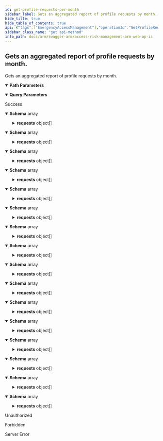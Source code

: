 ```yaml
---
id: get-profile-requests-per-month
sidebar_label: Gets an aggregated report of profile requests by month.
hide_title: true
hide_table_of_contents: true
api: {"tags":["EmergencyAccessManagement"],"operationId":"GetProfileRequestsPerMonth","parameters":[{"name":"erpSystemId","in":"path","required":true,"schema":{"type":"integer","format":"int32","minimum":1,"maximum":2147483647}},{"name":"numOfMonths","in":"query","required":false,"schema":{"type":"integer","format":"int32","minimum":1,"maximum":12,"default":12}}],"responses":{"200":{"description":"Success","content":{"application/json;odata.metadata=minimal;odata.streaming=true":{"schema":{"uniqueItems":false,"type":"array","items":{"description":"Represents the number of requests per month for a single profile.","type":"object","properties":{"profileId":{"format":"uuid","description":"The id of the profile.","type":"string"},"profileName":{"description":"The name of the profile.","type":"string"},"requests":{"description":"A collection of request counts by month.","uniqueItems":false,"type":"array","items":{"description":"Represents the request count per month.","type":"object","properties":{"month":{"description":"Represents the month of the requests.","type":"string"},"count":{"format":"int32","description":"Represent how many requests in the given month.","type":"integer"}}}}}}}},"application/json;odata.metadata=minimal;odata.streaming=false":{"schema":{"uniqueItems":false,"type":"array","items":{"description":"Represents the number of requests per month for a single profile.","type":"object","properties":{"profileId":{"format":"uuid","description":"The id of the profile.","type":"string"},"profileName":{"description":"The name of the profile.","type":"string"},"requests":{"description":"A collection of request counts by month.","uniqueItems":false,"type":"array","items":{"description":"Represents the request count per month.","type":"object","properties":{"month":{"description":"Represents the month of the requests.","type":"string"},"count":{"format":"int32","description":"Represent how many requests in the given month.","type":"integer"}}}}}}}},"application/json;odata.metadata=minimal":{"schema":{"uniqueItems":false,"type":"array","items":{"description":"Represents the number of requests per month for a single profile.","type":"object","properties":{"profileId":{"format":"uuid","description":"The id of the profile.","type":"string"},"profileName":{"description":"The name of the profile.","type":"string"},"requests":{"description":"A collection of request counts by month.","uniqueItems":false,"type":"array","items":{"description":"Represents the request count per month.","type":"object","properties":{"month":{"description":"Represents the month of the requests.","type":"string"},"count":{"format":"int32","description":"Represent how many requests in the given month.","type":"integer"}}}}}}}},"application/json;odata.metadata=full;odata.streaming=true":{"schema":{"uniqueItems":false,"type":"array","items":{"description":"Represents the number of requests per month for a single profile.","type":"object","properties":{"profileId":{"format":"uuid","description":"The id of the profile.","type":"string"},"profileName":{"description":"The name of the profile.","type":"string"},"requests":{"description":"A collection of request counts by month.","uniqueItems":false,"type":"array","items":{"description":"Represents the request count per month.","type":"object","properties":{"month":{"description":"Represents the month of the requests.","type":"string"},"count":{"format":"int32","description":"Represent how many requests in the given month.","type":"integer"}}}}}}}},"application/json;odata.metadata=full;odata.streaming=false":{"schema":{"uniqueItems":false,"type":"array","items":{"description":"Represents the number of requests per month for a single profile.","type":"object","properties":{"profileId":{"format":"uuid","description":"The id of the profile.","type":"string"},"profileName":{"description":"The name of the profile.","type":"string"},"requests":{"description":"A collection of request counts by month.","uniqueItems":false,"type":"array","items":{"description":"Represents the request count per month.","type":"object","properties":{"month":{"description":"Represents the month of the requests.","type":"string"},"count":{"format":"int32","description":"Represent how many requests in the given month.","type":"integer"}}}}}}}},"application/json;odata.metadata=full":{"schema":{"uniqueItems":false,"type":"array","items":{"description":"Represents the number of requests per month for a single profile.","type":"object","properties":{"profileId":{"format":"uuid","description":"The id of the profile.","type":"string"},"profileName":{"description":"The name of the profile.","type":"string"},"requests":{"description":"A collection of request counts by month.","uniqueItems":false,"type":"array","items":{"description":"Represents the request count per month.","type":"object","properties":{"month":{"description":"Represents the month of the requests.","type":"string"},"count":{"format":"int32","description":"Represent how many requests in the given month.","type":"integer"}}}}}}}},"application/json;odata.metadata=none;odata.streaming=true":{"schema":{"uniqueItems":false,"type":"array","items":{"description":"Represents the number of requests per month for a single profile.","type":"object","properties":{"profileId":{"format":"uuid","description":"The id of the profile.","type":"string"},"profileName":{"description":"The name of the profile.","type":"string"},"requests":{"description":"A collection of request counts by month.","uniqueItems":false,"type":"array","items":{"description":"Represents the request count per month.","type":"object","properties":{"month":{"description":"Represents the month of the requests.","type":"string"},"count":{"format":"int32","description":"Represent how many requests in the given month.","type":"integer"}}}}}}}},"application/json;odata.metadata=none;odata.streaming=false":{"schema":{"uniqueItems":false,"type":"array","items":{"description":"Represents the number of requests per month for a single profile.","type":"object","properties":{"profileId":{"format":"uuid","description":"The id of the profile.","type":"string"},"profileName":{"description":"The name of the profile.","type":"string"},"requests":{"description":"A collection of request counts by month.","uniqueItems":false,"type":"array","items":{"description":"Represents the request count per month.","type":"object","properties":{"month":{"description":"Represents the month of the requests.","type":"string"},"count":{"format":"int32","description":"Represent how many requests in the given month.","type":"integer"}}}}}}}},"application/json;odata.metadata=none":{"schema":{"uniqueItems":false,"type":"array","items":{"description":"Represents the number of requests per month for a single profile.","type":"object","properties":{"profileId":{"format":"uuid","description":"The id of the profile.","type":"string"},"profileName":{"description":"The name of the profile.","type":"string"},"requests":{"description":"A collection of request counts by month.","uniqueItems":false,"type":"array","items":{"description":"Represents the request count per month.","type":"object","properties":{"month":{"description":"Represents the month of the requests.","type":"string"},"count":{"format":"int32","description":"Represent how many requests in the given month.","type":"integer"}}}}}}}},"application/json;odata.streaming=true":{"schema":{"uniqueItems":false,"type":"array","items":{"description":"Represents the number of requests per month for a single profile.","type":"object","properties":{"profileId":{"format":"uuid","description":"The id of the profile.","type":"string"},"profileName":{"description":"The name of the profile.","type":"string"},"requests":{"description":"A collection of request counts by month.","uniqueItems":false,"type":"array","items":{"description":"Represents the request count per month.","type":"object","properties":{"month":{"description":"Represents the month of the requests.","type":"string"},"count":{"format":"int32","description":"Represent how many requests in the given month.","type":"integer"}}}}}}}},"application/json;odata.streaming=false":{"schema":{"uniqueItems":false,"type":"array","items":{"description":"Represents the number of requests per month for a single profile.","type":"object","properties":{"profileId":{"format":"uuid","description":"The id of the profile.","type":"string"},"profileName":{"description":"The name of the profile.","type":"string"},"requests":{"description":"A collection of request counts by month.","uniqueItems":false,"type":"array","items":{"description":"Represents the request count per month.","type":"object","properties":{"month":{"description":"Represents the month of the requests.","type":"string"},"count":{"format":"int32","description":"Represent how many requests in the given month.","type":"integer"}}}}}}}},"application/json":{"schema":{"uniqueItems":false,"type":"array","items":{"description":"Represents the number of requests per month for a single profile.","type":"object","properties":{"profileId":{"format":"uuid","description":"The id of the profile.","type":"string"},"profileName":{"description":"The name of the profile.","type":"string"},"requests":{"description":"A collection of request counts by month.","uniqueItems":false,"type":"array","items":{"description":"Represents the request count per month.","type":"object","properties":{"month":{"description":"Represents the month of the requests.","type":"string"},"count":{"format":"int32","description":"Represent how many requests in the given month.","type":"integer"}}}}}}}},"application/xml":{"schema":{"uniqueItems":false,"type":"array","items":{"description":"Represents the number of requests per month for a single profile.","type":"object","properties":{"profileId":{"format":"uuid","description":"The id of the profile.","type":"string"},"profileName":{"description":"The name of the profile.","type":"string"},"requests":{"description":"A collection of request counts by month.","uniqueItems":false,"type":"array","items":{"description":"Represents the request count per month.","type":"object","properties":{"month":{"description":"Represents the month of the requests.","type":"string"},"count":{"format":"int32","description":"Represent how many requests in the given month.","type":"integer"}}}}}}}},"application/prs.odatatestxx-odata":{"schema":{"uniqueItems":false,"type":"array","items":{"description":"Represents the number of requests per month for a single profile.","type":"object","properties":{"profileId":{"format":"uuid","description":"The id of the profile.","type":"string"},"profileName":{"description":"The name of the profile.","type":"string"},"requests":{"description":"A collection of request counts by month.","uniqueItems":false,"type":"array","items":{"description":"Represents the request count per month.","type":"object","properties":{"month":{"description":"Represents the month of the requests.","type":"string"},"count":{"format":"int32","description":"Represent how many requests in the given month.","type":"integer"}}}}}}}},"text/plain":{"schema":{"uniqueItems":false,"type":"array","items":{"description":"Represents the number of requests per month for a single profile.","type":"object","properties":{"profileId":{"format":"uuid","description":"The id of the profile.","type":"string"},"profileName":{"description":"The name of the profile.","type":"string"},"requests":{"description":"A collection of request counts by month.","uniqueItems":false,"type":"array","items":{"description":"Represents the request count per month.","type":"object","properties":{"month":{"description":"Represents the month of the requests.","type":"string"},"count":{"format":"int32","description":"Represent how many requests in the given month.","type":"integer"}}}}}}}},"text/json":{"schema":{"uniqueItems":false,"type":"array","items":{"description":"Represents the number of requests per month for a single profile.","type":"object","properties":{"profileId":{"format":"uuid","description":"The id of the profile.","type":"string"},"profileName":{"description":"The name of the profile.","type":"string"},"requests":{"description":"A collection of request counts by month.","uniqueItems":false,"type":"array","items":{"description":"Represents the request count per month.","type":"object","properties":{"month":{"description":"Represents the month of the requests.","type":"string"},"count":{"format":"int32","description":"Represent how many requests in the given month.","type":"integer"}}}}}}}}}},"401":{"description":"Unauthorized"},"403":{"description":"Forbidden"},"500":{"description":"Server Error"}},"description":"Gets an aggregated report of profile requests by month.","method":"get","path":"/api/eam/history/{erpSystemId}/profileRequestsByMonth","info":{"version":"v1","title":"Access Risk Management ARM Web APIs"},"postman":{"name":"Gets an aggregated report of profile requests by month.","description":{"type":"text/plain"},"url":{"path":["api","eam","history",":erpSystemId","profileRequestsByMonth"],"host":["{{baseUrl}}"],"query":[{"disabled":false,"key":"numOfMonths","value":""}],"variable":[{"disabled":false,"description":{"content":"(Required) ","type":"text/plain"},"type":"any","value":"","key":"erpSystemId"}]},"header":[{"key":"Accept","value":"application/json;odata.metadata=minimal;odata.streaming=true"}],"method":"GET"}}
sidebar_class_name: "get api-method"
info_path: docs/arm/swagger-arm/access-risk-management-arm-web-ap-is
---
```



## Gets an aggregated report of profile requests by month.



Gets an aggregated report of profile requests by month.

<details style={{"marginBottom":"1rem"}} data-collapsed={false} open={true}><summary style={{}}><strong>Path Parameters</strong></summary><div><ul><ParamsItem className={"paramsItem"} param={{"name":"erpSystemId","in":"path","required":true,"schema":{"type":"integer","format":"int32","minimum":1,"maximum":2147483647}}}></ParamsItem></ul></div></details><details style={{"marginBottom":"1rem"}} data-collapsed={false} open={true}><summary style={{}}><strong>Query Parameters</strong></summary><div><ul><ParamsItem className={"paramsItem"} param={{"name":"numOfMonths","in":"query","required":false,"schema":{"type":"integer","format":"int32","minimum":1,"maximum":12,"default":12}}}></ParamsItem></ul></div></details><div><ApiTabs><TabItem label={"200"} value={"200"}><div>

Success

</div><div><MimeTabs groupId={"mime-type"}><TabItem label={"application/json;odata.metadata=minimal;odata.streaming=true"} value={"application/json;odata.metadata=minimal;odata.streaming=true"}><SchemaTabs groupId={"schema-tabs"}><TabItem label={"Schema"} value={"Schema"}><details style={{}} data-collapsed={false} open={true}><summary style={{"textAlign":"left"}}><strong>Schema</strong><span style={{"opacity":"0.6"}}> array</span></summary><div style={{"textAlign":"left","marginLeft":"1rem"}}></div><ul style={{"marginLeft":"1rem"}}><SchemaItem collapsible={false} name={"profileId"} required={false} schemaDescription={"The id of the profile."} schemaName={"uuid"} qualifierMessage={undefined} defaultValue={undefined}></SchemaItem><SchemaItem collapsible={false} name={"profileName"} required={false} schemaDescription={"The name of the profile."} schemaName={"string"} qualifierMessage={undefined} defaultValue={undefined}></SchemaItem><SchemaItem collapsible={true} className={"schemaItem"}><details style={{}}><summary style={{}}><strong>requests</strong><span style={{"opacity":"0.6"}}> object[]</span></summary><div style={{"marginLeft":"1rem"}}><div style={{"marginTop":".5rem","marginBottom":".5rem"}}>

A collection of request counts by month.

</div><SchemaItem collapsible={false} name={"month"} required={false} schemaDescription={"Represents the month of the requests."} schemaName={"string"} qualifierMessage={undefined} defaultValue={undefined}></SchemaItem><SchemaItem collapsible={false} name={"count"} required={false} schemaDescription={"Represent how many requests in the given month."} schemaName={"int32"} qualifierMessage={undefined} defaultValue={undefined}></SchemaItem></div></details></SchemaItem></ul></details></TabItem></SchemaTabs></TabItem><TabItem label={"application/json;odata.metadata=minimal;odata.streaming=false"} value={"application/json;odata.metadata=minimal;odata.streaming=false"}><SchemaTabs groupId={"schema-tabs"}><TabItem label={"Schema"} value={"Schema"}><details style={{}} data-collapsed={false} open={true}><summary style={{"textAlign":"left"}}><strong>Schema</strong><span style={{"opacity":"0.6"}}> array</span></summary><div style={{"textAlign":"left","marginLeft":"1rem"}}></div><ul style={{"marginLeft":"1rem"}}><SchemaItem collapsible={false} name={"profileId"} required={false} schemaDescription={"The id of the profile."} schemaName={"uuid"} qualifierMessage={undefined} defaultValue={undefined}></SchemaItem><SchemaItem collapsible={false} name={"profileName"} required={false} schemaDescription={"The name of the profile."} schemaName={"string"} qualifierMessage={undefined} defaultValue={undefined}></SchemaItem><SchemaItem collapsible={true} className={"schemaItem"}><details style={{}}><summary style={{}}><strong>requests</strong><span style={{"opacity":"0.6"}}> object[]</span></summary><div style={{"marginLeft":"1rem"}}><div style={{"marginTop":".5rem","marginBottom":".5rem"}}>

A collection of request counts by month.

</div><SchemaItem collapsible={false} name={"month"} required={false} schemaDescription={"Represents the month of the requests."} schemaName={"string"} qualifierMessage={undefined} defaultValue={undefined}></SchemaItem><SchemaItem collapsible={false} name={"count"} required={false} schemaDescription={"Represent how many requests in the given month."} schemaName={"int32"} qualifierMessage={undefined} defaultValue={undefined}></SchemaItem></div></details></SchemaItem></ul></details></TabItem></SchemaTabs></TabItem><TabItem label={"application/json;odata.metadata=minimal"} value={"application/json;odata.metadata=minimal"}><SchemaTabs groupId={"schema-tabs"}><TabItem label={"Schema"} value={"Schema"}><details style={{}} data-collapsed={false} open={true}><summary style={{"textAlign":"left"}}><strong>Schema</strong><span style={{"opacity":"0.6"}}> array</span></summary><div style={{"textAlign":"left","marginLeft":"1rem"}}></div><ul style={{"marginLeft":"1rem"}}><SchemaItem collapsible={false} name={"profileId"} required={false} schemaDescription={"The id of the profile."} schemaName={"uuid"} qualifierMessage={undefined} defaultValue={undefined}></SchemaItem><SchemaItem collapsible={false} name={"profileName"} required={false} schemaDescription={"The name of the profile."} schemaName={"string"} qualifierMessage={undefined} defaultValue={undefined}></SchemaItem><SchemaItem collapsible={true} className={"schemaItem"}><details style={{}}><summary style={{}}><strong>requests</strong><span style={{"opacity":"0.6"}}> object[]</span></summary><div style={{"marginLeft":"1rem"}}><div style={{"marginTop":".5rem","marginBottom":".5rem"}}>

A collection of request counts by month.

</div><SchemaItem collapsible={false} name={"month"} required={false} schemaDescription={"Represents the month of the requests."} schemaName={"string"} qualifierMessage={undefined} defaultValue={undefined}></SchemaItem><SchemaItem collapsible={false} name={"count"} required={false} schemaDescription={"Represent how many requests in the given month."} schemaName={"int32"} qualifierMessage={undefined} defaultValue={undefined}></SchemaItem></div></details></SchemaItem></ul></details></TabItem></SchemaTabs></TabItem><TabItem label={"application/json;odata.metadata=full;odata.streaming=true"} value={"application/json;odata.metadata=full;odata.streaming=true"}><SchemaTabs groupId={"schema-tabs"}><TabItem label={"Schema"} value={"Schema"}><details style={{}} data-collapsed={false} open={true}><summary style={{"textAlign":"left"}}><strong>Schema</strong><span style={{"opacity":"0.6"}}> array</span></summary><div style={{"textAlign":"left","marginLeft":"1rem"}}></div><ul style={{"marginLeft":"1rem"}}><SchemaItem collapsible={false} name={"profileId"} required={false} schemaDescription={"The id of the profile."} schemaName={"uuid"} qualifierMessage={undefined} defaultValue={undefined}></SchemaItem><SchemaItem collapsible={false} name={"profileName"} required={false} schemaDescription={"The name of the profile."} schemaName={"string"} qualifierMessage={undefined} defaultValue={undefined}></SchemaItem><SchemaItem collapsible={true} className={"schemaItem"}><details style={{}}><summary style={{}}><strong>requests</strong><span style={{"opacity":"0.6"}}> object[]</span></summary><div style={{"marginLeft":"1rem"}}><div style={{"marginTop":".5rem","marginBottom":".5rem"}}>

A collection of request counts by month.

</div><SchemaItem collapsible={false} name={"month"} required={false} schemaDescription={"Represents the month of the requests."} schemaName={"string"} qualifierMessage={undefined} defaultValue={undefined}></SchemaItem><SchemaItem collapsible={false} name={"count"} required={false} schemaDescription={"Represent how many requests in the given month."} schemaName={"int32"} qualifierMessage={undefined} defaultValue={undefined}></SchemaItem></div></details></SchemaItem></ul></details></TabItem></SchemaTabs></TabItem><TabItem label={"application/json;odata.metadata=full;odata.streaming=false"} value={"application/json;odata.metadata=full;odata.streaming=false"}><SchemaTabs groupId={"schema-tabs"}><TabItem label={"Schema"} value={"Schema"}><details style={{}} data-collapsed={false} open={true}><summary style={{"textAlign":"left"}}><strong>Schema</strong><span style={{"opacity":"0.6"}}> array</span></summary><div style={{"textAlign":"left","marginLeft":"1rem"}}></div><ul style={{"marginLeft":"1rem"}}><SchemaItem collapsible={false} name={"profileId"} required={false} schemaDescription={"The id of the profile."} schemaName={"uuid"} qualifierMessage={undefined} defaultValue={undefined}></SchemaItem><SchemaItem collapsible={false} name={"profileName"} required={false} schemaDescription={"The name of the profile."} schemaName={"string"} qualifierMessage={undefined} defaultValue={undefined}></SchemaItem><SchemaItem collapsible={true} className={"schemaItem"}><details style={{}}><summary style={{}}><strong>requests</strong><span style={{"opacity":"0.6"}}> object[]</span></summary><div style={{"marginLeft":"1rem"}}><div style={{"marginTop":".5rem","marginBottom":".5rem"}}>

A collection of request counts by month.

</div><SchemaItem collapsible={false} name={"month"} required={false} schemaDescription={"Represents the month of the requests."} schemaName={"string"} qualifierMessage={undefined} defaultValue={undefined}></SchemaItem><SchemaItem collapsible={false} name={"count"} required={false} schemaDescription={"Represent how many requests in the given month."} schemaName={"int32"} qualifierMessage={undefined} defaultValue={undefined}></SchemaItem></div></details></SchemaItem></ul></details></TabItem></SchemaTabs></TabItem><TabItem label={"application/json;odata.metadata=full"} value={"application/json;odata.metadata=full"}><SchemaTabs groupId={"schema-tabs"}><TabItem label={"Schema"} value={"Schema"}><details style={{}} data-collapsed={false} open={true}><summary style={{"textAlign":"left"}}><strong>Schema</strong><span style={{"opacity":"0.6"}}> array</span></summary><div style={{"textAlign":"left","marginLeft":"1rem"}}></div><ul style={{"marginLeft":"1rem"}}><SchemaItem collapsible={false} name={"profileId"} required={false} schemaDescription={"The id of the profile."} schemaName={"uuid"} qualifierMessage={undefined} defaultValue={undefined}></SchemaItem><SchemaItem collapsible={false} name={"profileName"} required={false} schemaDescription={"The name of the profile."} schemaName={"string"} qualifierMessage={undefined} defaultValue={undefined}></SchemaItem><SchemaItem collapsible={true} className={"schemaItem"}><details style={{}}><summary style={{}}><strong>requests</strong><span style={{"opacity":"0.6"}}> object[]</span></summary><div style={{"marginLeft":"1rem"}}><div style={{"marginTop":".5rem","marginBottom":".5rem"}}>

A collection of request counts by month.

</div><SchemaItem collapsible={false} name={"month"} required={false} schemaDescription={"Represents the month of the requests."} schemaName={"string"} qualifierMessage={undefined} defaultValue={undefined}></SchemaItem><SchemaItem collapsible={false} name={"count"} required={false} schemaDescription={"Represent how many requests in the given month."} schemaName={"int32"} qualifierMessage={undefined} defaultValue={undefined}></SchemaItem></div></details></SchemaItem></ul></details></TabItem></SchemaTabs></TabItem><TabItem label={"application/json;odata.metadata=none;odata.streaming=true"} value={"application/json;odata.metadata=none;odata.streaming=true"}><SchemaTabs groupId={"schema-tabs"}><TabItem label={"Schema"} value={"Schema"}><details style={{}} data-collapsed={false} open={true}><summary style={{"textAlign":"left"}}><strong>Schema</strong><span style={{"opacity":"0.6"}}> array</span></summary><div style={{"textAlign":"left","marginLeft":"1rem"}}></div><ul style={{"marginLeft":"1rem"}}><SchemaItem collapsible={false} name={"profileId"} required={false} schemaDescription={"The id of the profile."} schemaName={"uuid"} qualifierMessage={undefined} defaultValue={undefined}></SchemaItem><SchemaItem collapsible={false} name={"profileName"} required={false} schemaDescription={"The name of the profile."} schemaName={"string"} qualifierMessage={undefined} defaultValue={undefined}></SchemaItem><SchemaItem collapsible={true} className={"schemaItem"}><details style={{}}><summary style={{}}><strong>requests</strong><span style={{"opacity":"0.6"}}> object[]</span></summary><div style={{"marginLeft":"1rem"}}><div style={{"marginTop":".5rem","marginBottom":".5rem"}}>

A collection of request counts by month.

</div><SchemaItem collapsible={false} name={"month"} required={false} schemaDescription={"Represents the month of the requests."} schemaName={"string"} qualifierMessage={undefined} defaultValue={undefined}></SchemaItem><SchemaItem collapsible={false} name={"count"} required={false} schemaDescription={"Represent how many requests in the given month."} schemaName={"int32"} qualifierMessage={undefined} defaultValue={undefined}></SchemaItem></div></details></SchemaItem></ul></details></TabItem></SchemaTabs></TabItem><TabItem label={"application/json;odata.metadata=none;odata.streaming=false"} value={"application/json;odata.metadata=none;odata.streaming=false"}><SchemaTabs groupId={"schema-tabs"}><TabItem label={"Schema"} value={"Schema"}><details style={{}} data-collapsed={false} open={true}><summary style={{"textAlign":"left"}}><strong>Schema</strong><span style={{"opacity":"0.6"}}> array</span></summary><div style={{"textAlign":"left","marginLeft":"1rem"}}></div><ul style={{"marginLeft":"1rem"}}><SchemaItem collapsible={false} name={"profileId"} required={false} schemaDescription={"The id of the profile."} schemaName={"uuid"} qualifierMessage={undefined} defaultValue={undefined}></SchemaItem><SchemaItem collapsible={false} name={"profileName"} required={false} schemaDescription={"The name of the profile."} schemaName={"string"} qualifierMessage={undefined} defaultValue={undefined}></SchemaItem><SchemaItem collapsible={true} className={"schemaItem"}><details style={{}}><summary style={{}}><strong>requests</strong><span style={{"opacity":"0.6"}}> object[]</span></summary><div style={{"marginLeft":"1rem"}}><div style={{"marginTop":".5rem","marginBottom":".5rem"}}>

A collection of request counts by month.

</div><SchemaItem collapsible={false} name={"month"} required={false} schemaDescription={"Represents the month of the requests."} schemaName={"string"} qualifierMessage={undefined} defaultValue={undefined}></SchemaItem><SchemaItem collapsible={false} name={"count"} required={false} schemaDescription={"Represent how many requests in the given month."} schemaName={"int32"} qualifierMessage={undefined} defaultValue={undefined}></SchemaItem></div></details></SchemaItem></ul></details></TabItem></SchemaTabs></TabItem><TabItem label={"application/json;odata.metadata=none"} value={"application/json;odata.metadata=none"}><SchemaTabs groupId={"schema-tabs"}><TabItem label={"Schema"} value={"Schema"}><details style={{}} data-collapsed={false} open={true}><summary style={{"textAlign":"left"}}><strong>Schema</strong><span style={{"opacity":"0.6"}}> array</span></summary><div style={{"textAlign":"left","marginLeft":"1rem"}}></div><ul style={{"marginLeft":"1rem"}}><SchemaItem collapsible={false} name={"profileId"} required={false} schemaDescription={"The id of the profile."} schemaName={"uuid"} qualifierMessage={undefined} defaultValue={undefined}></SchemaItem><SchemaItem collapsible={false} name={"profileName"} required={false} schemaDescription={"The name of the profile."} schemaName={"string"} qualifierMessage={undefined} defaultValue={undefined}></SchemaItem><SchemaItem collapsible={true} className={"schemaItem"}><details style={{}}><summary style={{}}><strong>requests</strong><span style={{"opacity":"0.6"}}> object[]</span></summary><div style={{"marginLeft":"1rem"}}><div style={{"marginTop":".5rem","marginBottom":".5rem"}}>

A collection of request counts by month.

</div><SchemaItem collapsible={false} name={"month"} required={false} schemaDescription={"Represents the month of the requests."} schemaName={"string"} qualifierMessage={undefined} defaultValue={undefined}></SchemaItem><SchemaItem collapsible={false} name={"count"} required={false} schemaDescription={"Represent how many requests in the given month."} schemaName={"int32"} qualifierMessage={undefined} defaultValue={undefined}></SchemaItem></div></details></SchemaItem></ul></details></TabItem></SchemaTabs></TabItem><TabItem label={"application/json;odata.streaming=true"} value={"application/json;odata.streaming=true"}><SchemaTabs groupId={"schema-tabs"}><TabItem label={"Schema"} value={"Schema"}><details style={{}} data-collapsed={false} open={true}><summary style={{"textAlign":"left"}}><strong>Schema</strong><span style={{"opacity":"0.6"}}> array</span></summary><div style={{"textAlign":"left","marginLeft":"1rem"}}></div><ul style={{"marginLeft":"1rem"}}><SchemaItem collapsible={false} name={"profileId"} required={false} schemaDescription={"The id of the profile."} schemaName={"uuid"} qualifierMessage={undefined} defaultValue={undefined}></SchemaItem><SchemaItem collapsible={false} name={"profileName"} required={false} schemaDescription={"The name of the profile."} schemaName={"string"} qualifierMessage={undefined} defaultValue={undefined}></SchemaItem><SchemaItem collapsible={true} className={"schemaItem"}><details style={{}}><summary style={{}}><strong>requests</strong><span style={{"opacity":"0.6"}}> object[]</span></summary><div style={{"marginLeft":"1rem"}}><div style={{"marginTop":".5rem","marginBottom":".5rem"}}>

A collection of request counts by month.

</div><SchemaItem collapsible={false} name={"month"} required={false} schemaDescription={"Represents the month of the requests."} schemaName={"string"} qualifierMessage={undefined} defaultValue={undefined}></SchemaItem><SchemaItem collapsible={false} name={"count"} required={false} schemaDescription={"Represent how many requests in the given month."} schemaName={"int32"} qualifierMessage={undefined} defaultValue={undefined}></SchemaItem></div></details></SchemaItem></ul></details></TabItem></SchemaTabs></TabItem><TabItem label={"application/json;odata.streaming=false"} value={"application/json;odata.streaming=false"}><SchemaTabs groupId={"schema-tabs"}><TabItem label={"Schema"} value={"Schema"}><details style={{}} data-collapsed={false} open={true}><summary style={{"textAlign":"left"}}><strong>Schema</strong><span style={{"opacity":"0.6"}}> array</span></summary><div style={{"textAlign":"left","marginLeft":"1rem"}}></div><ul style={{"marginLeft":"1rem"}}><SchemaItem collapsible={false} name={"profileId"} required={false} schemaDescription={"The id of the profile."} schemaName={"uuid"} qualifierMessage={undefined} defaultValue={undefined}></SchemaItem><SchemaItem collapsible={false} name={"profileName"} required={false} schemaDescription={"The name of the profile."} schemaName={"string"} qualifierMessage={undefined} defaultValue={undefined}></SchemaItem><SchemaItem collapsible={true} className={"schemaItem"}><details style={{}}><summary style={{}}><strong>requests</strong><span style={{"opacity":"0.6"}}> object[]</span></summary><div style={{"marginLeft":"1rem"}}><div style={{"marginTop":".5rem","marginBottom":".5rem"}}>

A collection of request counts by month.

</div><SchemaItem collapsible={false} name={"month"} required={false} schemaDescription={"Represents the month of the requests."} schemaName={"string"} qualifierMessage={undefined} defaultValue={undefined}></SchemaItem><SchemaItem collapsible={false} name={"count"} required={false} schemaDescription={"Represent how many requests in the given month."} schemaName={"int32"} qualifierMessage={undefined} defaultValue={undefined}></SchemaItem></div></details></SchemaItem></ul></details></TabItem></SchemaTabs></TabItem><TabItem label={"application/json"} value={"application/json"}><SchemaTabs groupId={"schema-tabs"}><TabItem label={"Schema"} value={"Schema"}><details style={{}} data-collapsed={false} open={true}><summary style={{"textAlign":"left"}}><strong>Schema</strong><span style={{"opacity":"0.6"}}> array</span></summary><div style={{"textAlign":"left","marginLeft":"1rem"}}></div><ul style={{"marginLeft":"1rem"}}><SchemaItem collapsible={false} name={"profileId"} required={false} schemaDescription={"The id of the profile."} schemaName={"uuid"} qualifierMessage={undefined} defaultValue={undefined}></SchemaItem><SchemaItem collapsible={false} name={"profileName"} required={false} schemaDescription={"The name of the profile."} schemaName={"string"} qualifierMessage={undefined} defaultValue={undefined}></SchemaItem><SchemaItem collapsible={true} className={"schemaItem"}><details style={{}}><summary style={{}}><strong>requests</strong><span style={{"opacity":"0.6"}}> object[]</span></summary><div style={{"marginLeft":"1rem"}}><div style={{"marginTop":".5rem","marginBottom":".5rem"}}>

A collection of request counts by month.

</div><SchemaItem collapsible={false} name={"month"} required={false} schemaDescription={"Represents the month of the requests."} schemaName={"string"} qualifierMessage={undefined} defaultValue={undefined}></SchemaItem><SchemaItem collapsible={false} name={"count"} required={false} schemaDescription={"Represent how many requests in the given month."} schemaName={"int32"} qualifierMessage={undefined} defaultValue={undefined}></SchemaItem></div></details></SchemaItem></ul></details></TabItem></SchemaTabs></TabItem><TabItem label={"application/xml"} value={"application/xml"}><SchemaTabs groupId={"schema-tabs"}><TabItem label={"Schema"} value={"Schema"}><details style={{}} data-collapsed={false} open={true}><summary style={{"textAlign":"left"}}><strong>Schema</strong><span style={{"opacity":"0.6"}}> array</span></summary><div style={{"textAlign":"left","marginLeft":"1rem"}}></div><ul style={{"marginLeft":"1rem"}}><SchemaItem collapsible={false} name={"profileId"} required={false} schemaDescription={"The id of the profile."} schemaName={"uuid"} qualifierMessage={undefined} defaultValue={undefined}></SchemaItem><SchemaItem collapsible={false} name={"profileName"} required={false} schemaDescription={"The name of the profile."} schemaName={"string"} qualifierMessage={undefined} defaultValue={undefined}></SchemaItem><SchemaItem collapsible={true} className={"schemaItem"}><details style={{}}><summary style={{}}><strong>requests</strong><span style={{"opacity":"0.6"}}> object[]</span></summary><div style={{"marginLeft":"1rem"}}><div style={{"marginTop":".5rem","marginBottom":".5rem"}}>

A collection of request counts by month.

</div><SchemaItem collapsible={false} name={"month"} required={false} schemaDescription={"Represents the month of the requests."} schemaName={"string"} qualifierMessage={undefined} defaultValue={undefined}></SchemaItem><SchemaItem collapsible={false} name={"count"} required={false} schemaDescription={"Represent how many requests in the given month."} schemaName={"int32"} qualifierMessage={undefined} defaultValue={undefined}></SchemaItem></div></details></SchemaItem></ul></details></TabItem></SchemaTabs></TabItem><TabItem label={"application/prs.odatatestxx-odata"} value={"application/prs.odatatestxx-odata"}><SchemaTabs groupId={"schema-tabs"}><TabItem label={"Schema"} value={"Schema"}><details style={{}} data-collapsed={false} open={true}><summary style={{"textAlign":"left"}}><strong>Schema</strong><span style={{"opacity":"0.6"}}> array</span></summary><div style={{"textAlign":"left","marginLeft":"1rem"}}></div><ul style={{"marginLeft":"1rem"}}><SchemaItem collapsible={false} name={"profileId"} required={false} schemaDescription={"The id of the profile."} schemaName={"uuid"} qualifierMessage={undefined} defaultValue={undefined}></SchemaItem><SchemaItem collapsible={false} name={"profileName"} required={false} schemaDescription={"The name of the profile."} schemaName={"string"} qualifierMessage={undefined} defaultValue={undefined}></SchemaItem><SchemaItem collapsible={true} className={"schemaItem"}><details style={{}}><summary style={{}}><strong>requests</strong><span style={{"opacity":"0.6"}}> object[]</span></summary><div style={{"marginLeft":"1rem"}}><div style={{"marginTop":".5rem","marginBottom":".5rem"}}>

A collection of request counts by month.

</div><SchemaItem collapsible={false} name={"month"} required={false} schemaDescription={"Represents the month of the requests."} schemaName={"string"} qualifierMessage={undefined} defaultValue={undefined}></SchemaItem><SchemaItem collapsible={false} name={"count"} required={false} schemaDescription={"Represent how many requests in the given month."} schemaName={"int32"} qualifierMessage={undefined} defaultValue={undefined}></SchemaItem></div></details></SchemaItem></ul></details></TabItem></SchemaTabs></TabItem><TabItem label={"text/plain"} value={"text/plain"}><SchemaTabs groupId={"schema-tabs"}><TabItem label={"Schema"} value={"Schema"}><details style={{}} data-collapsed={false} open={true}><summary style={{"textAlign":"left"}}><strong>Schema</strong><span style={{"opacity":"0.6"}}> array</span></summary><div style={{"textAlign":"left","marginLeft":"1rem"}}></div><ul style={{"marginLeft":"1rem"}}><SchemaItem collapsible={false} name={"profileId"} required={false} schemaDescription={"The id of the profile."} schemaName={"uuid"} qualifierMessage={undefined} defaultValue={undefined}></SchemaItem><SchemaItem collapsible={false} name={"profileName"} required={false} schemaDescription={"The name of the profile."} schemaName={"string"} qualifierMessage={undefined} defaultValue={undefined}></SchemaItem><SchemaItem collapsible={true} className={"schemaItem"}><details style={{}}><summary style={{}}><strong>requests</strong><span style={{"opacity":"0.6"}}> object[]</span></summary><div style={{"marginLeft":"1rem"}}><div style={{"marginTop":".5rem","marginBottom":".5rem"}}>

A collection of request counts by month.

</div><SchemaItem collapsible={false} name={"month"} required={false} schemaDescription={"Represents the month of the requests."} schemaName={"string"} qualifierMessage={undefined} defaultValue={undefined}></SchemaItem><SchemaItem collapsible={false} name={"count"} required={false} schemaDescription={"Represent how many requests in the given month."} schemaName={"int32"} qualifierMessage={undefined} defaultValue={undefined}></SchemaItem></div></details></SchemaItem></ul></details></TabItem></SchemaTabs></TabItem><TabItem label={"text/json"} value={"text/json"}><SchemaTabs groupId={"schema-tabs"}><TabItem label={"Schema"} value={"Schema"}><details style={{}} data-collapsed={false} open={true}><summary style={{"textAlign":"left"}}><strong>Schema</strong><span style={{"opacity":"0.6"}}> array</span></summary><div style={{"textAlign":"left","marginLeft":"1rem"}}></div><ul style={{"marginLeft":"1rem"}}><SchemaItem collapsible={false} name={"profileId"} required={false} schemaDescription={"The id of the profile."} schemaName={"uuid"} qualifierMessage={undefined} defaultValue={undefined}></SchemaItem><SchemaItem collapsible={false} name={"profileName"} required={false} schemaDescription={"The name of the profile."} schemaName={"string"} qualifierMessage={undefined} defaultValue={undefined}></SchemaItem><SchemaItem collapsible={true} className={"schemaItem"}><details style={{}}><summary style={{}}><strong>requests</strong><span style={{"opacity":"0.6"}}> object[]</span></summary><div style={{"marginLeft":"1rem"}}><div style={{"marginTop":".5rem","marginBottom":".5rem"}}>

A collection of request counts by month.

</div><SchemaItem collapsible={false} name={"month"} required={false} schemaDescription={"Represents the month of the requests."} schemaName={"string"} qualifierMessage={undefined} defaultValue={undefined}></SchemaItem><SchemaItem collapsible={false} name={"count"} required={false} schemaDescription={"Represent how many requests in the given month."} schemaName={"int32"} qualifierMessage={undefined} defaultValue={undefined}></SchemaItem></div></details></SchemaItem></ul></details></TabItem></SchemaTabs></TabItem></MimeTabs></div></TabItem><TabItem label={"401"} value={"401"}><div>

Unauthorized

</div><div></div></TabItem><TabItem label={"403"} value={"403"}><div>

Forbidden

</div><div></div></TabItem><TabItem label={"500"} value={"500"}><div>

Server Error

</div><div></div></TabItem></ApiTabs></div>
      